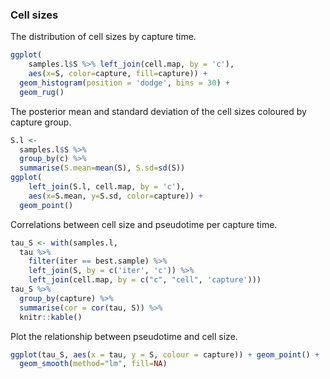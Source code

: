 ### Cell sizes

The distribution of cell sizes by capture time.
```r
ggplot(
    samples.l$S %>% left_join(cell.map, by = 'c'),
    aes(x=S, color=capture, fill=capture)) +
  geom_histogram(position = 'dodge', bins = 30) +
  geom_rug()
```

The posterior mean and standard deviation of the cell sizes coloured by capture group.
```r
S.l <-
  samples.l$S %>%
  group_by(c) %>%
  summarise(S.mean=mean(S), S.sd=sd(S))
ggplot(
    left_join(S.l, cell.map, by = 'c'),
    aes(x=S.mean, y=S.sd, color=capture)) +
  geom_point()
```

Correlations between cell size and pseudotime per capture time.
```r
tau_S <- with(samples.l,
  tau %>%
    filter(iter == best.sample) %>%
    left_join(S, by = c('iter', 'c')) %>%
    left_join(cell.map, by = c("c", "cell", 'capture')))
tau_S %>%
  group_by(capture) %>%
  summarise(cor = cor(tau, S)) %>%
  knitr::kable()
```

Plot the relationship between pseudotime and cell size.
```r
ggplot(tau_S, aes(x = tau, y = S, colour = capture)) + geom_point() +
  geom_smooth(method="lm", fill=NA)
```
